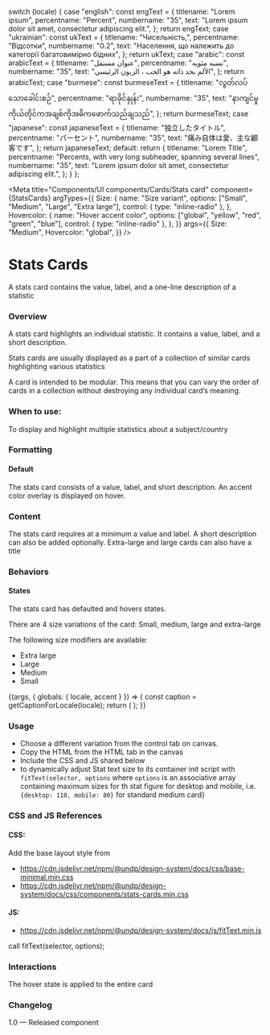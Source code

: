 
  switch (locale) {
    case "english":
      const engText = {
        titlename: "Lorem ipsum",
        percentname: "Percent",
        numbername: "35",
        text: "Lorem ipsum dolor sit amet, consectetur adipiscing elit.",
      };
      return engText;
    case "ukrainian":
      const ukText = {
        titlename: "Чисельність,",
        percentname: "Відсотки",
        numbername: "0.2",
        text: "Населення, що належить до категорії багатовимірно бідних",
      };
      return ukText;
    case "arabic":
      const arabicText = {
        titlename: "عنوان مستقل",
        percentname: "نسبه مئويه",
        numbername: "35",
        text: "الألم بحد ذاته هو الحب ، الزبون الرئيسي",
      };
      return arabicText;
    case "burmese":
      const burmeseText = {
        titlename: "လွတ်လပ်သောခေါင်းစဉ်",
        percentname: "ရာခိုင်နှုန်း",
        numbername: "35",
        text: "နာကျင်မှုကိုယ်တိုင်ကအချစ်ကိုအဓိကဖောက်သည်ချသည်",
      };
      return burmeseText;
    case "japanese":
      const japaneseText = {
        titlename: "独立したタイトル",
        percentname: "パーセント",
        numbername: "35",
        text: "痛み自体は愛、主な顧客です",
      };
      return japaneseText;
    default:
      return {
        titlename: "Lorem Title",
        percentname:
          "Percents, with very long subheader, spanning several lines",
        numbername: "35",
        text: "Lorem ipsum dolor sit amet, consectetur adipiscing elit.",
      };
  }
};

<Meta
  title="Components/UI components/Cards/Stats card"
  component={StatsCards}
  argTypes={{
    Size: {
      name: "Size variant",
      options: ["Small", "Medium", "Large", "Extra large"],
      control: { type: "inline-radio" },
    },
    Hovercolor: {
      name: "Hover accent color",
      options: ["global", "yellow", "red", "green", "blue"],
      control: { type: "inline-radio" },
    },
  }}
  args={{
    Size: "Medium",
    Hovercolor: "global",
  }}
/>

# Stats Cards

A stats card contains the value, label, and a one-line description of a statistic

### Overview

A stats card highlights an individual statistic. It contains a value, label, and a short description.

Stats cards are usually displayed as a part of a collection of similar cards highlighting various statistics

A card is intended to be modular. This means that you can vary the order of cards in a collection without destroying any individual card’s meaning.

### When to use:

To display and highlight multiple statistics about a subject/country

### Formatting

#### Default

The stats card consists of a value, label, and short description. An accent color overlay is displayed on hover.

### Content

The stats card requires at a minimum a value and label. A short description can also be added optionally.
Extra-large and large cards can also have a title

### Behaviors

#### States

The stats card has defaulted and hovers states.

There are 4 size variations of the card: Small, medium, large and extra-large

The following size modifiers are available:

- Extra large
- Large
- Medium
- Small

<Canvas>
  <Story name="Stats card">
    {(args, { globals: { locale, accent } }) => {
      const caption = getCaptionForLocale(locale);
      return (
        <StatsCards
          title={caption.titlename}
          percent={caption.percentname}
          content={caption.text}
          number={caption.numbername}
          {...args}
        ></StatsCards>
      );
    }}
  </Story>
</Canvas>

### Usage

- Choose a different variation from the control tab on canvas.
- Copy the HTML from the HTML tab in the canvas
- Include the CSS and JS shared below
- to dynamically adjust Stat text size to its container init script with `fitText(selector, options` where `options` is an associative array containing maximum sizes for th stat figure for desktop and mobile, i.e. `{desktop: 110, mobile: 80}` for standard medium card}

### CSS and JS References

#### CSS:

Add the base layout style from

- https://cdn.jsdelivr.net/npm/@undp/design-system/docs/css/base-minimal.min.css
- https://cdn.jsdelivr.net/npm/@undp/design-system/docs/css/components/stats-cards.min.css

#### JS:

- https://cdn.jsdelivr.net/npm/@undp/design-system/docs/js/fitText.min.js

call fitText(selector, options);

### Interactions

The hover state is applied to the entire card

### Changelog

1.0 — Released component

